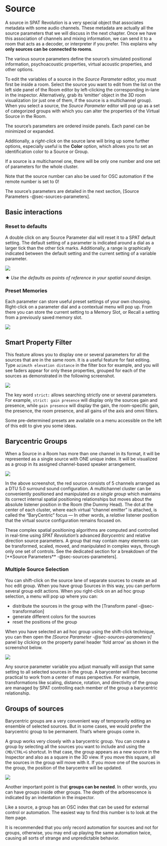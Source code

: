 # Source {#sec-sources}

<!-- The next row transforms the inputs into virtual objects according to their configuration. This is what needs to happen so that a virtual source appears in a virtual room. If you try to connect an input directly into a room, SPAT will always put a source module in between.

The Source modules are where you set a descriptive name of each virtual object. It's a good idea to do that, as things can get busy inside the rooms. You can also adjust the overall gain of a Source here no matter how many channels it might have. The Source modules are also important for parameter automation using the _SPAT Send_ plug-in, and also in the case of external OSC control.

![](https://media.githubusercontent.com/media/FLUX-SE/doc_images/main/SpatR/Setup/IndexExplain.jpg)

External software needs to know how to identify virtual objects, and that will be done using an index number rather than a name. This index number refers to one of these source modules, numbered from left to right which in turn, becomes a virtual sound emitting object in the _Virtual Room_. When working in a Channel Based Room outputting to a _n.1 surround_ speaker arrangement, each source will additionally acquire an individual _LFE Send_. This dial will be available in the Source Parameters inside the Virtual Room editor, and also mirrored here as a fader directly in the Source modules. _LFE Send_ controls how much of this source's signal is mixed into the LFE channel at the output.

:::{.callout-note}
When using a BlackTrax positional tracking system a Tracking index can be assigned to a virtual source directly from the Source module.

## Source Parameters
 -->

A source in SPAT Revolution is a very special object that associates metadata with some audio channels. These metadata are actually all the source parameters that we will discuss in the next chapter. Once we have this association of channels and mixing information, we can send it to a room that acts as a decoder, or interpreter if you prefer. This explains why **only sources can be connected to rooms**.

The various source parameters define the source's simulated positional information, psychoacoustic properties, virtual acoustic properties, and other options.

To edit the variables of a source in the _Source Parameter_ editor, you must first be inside a room. Select the source you want to edit from the list on the left side panel of the Room editor by left-clicking the corresponding in-lane in the inspector. Alternatively, grab its 'emitter' object in the 3D room visualization (or just one of them, if the source is a multichannel group). When you select a source, the _Source Parameter_ editor will pop up as a set of categorized groups with which you can alter the properties of the Virtual Source in the Room.

The source's parameters are ordered inside panels. Each panel can be minimized or expanded.

Additionally, a _right-click_ on the source lane will bring up some further options, especially useful is the **Color** option, which allows you to set an identification color to a Source or Group.

:::{.callout-note}
If a source is a multichannel one, there will be only one number and one set of parameters for the whole cluster.
:::

:::{.callout-warning}
Note that the source number can also be used for OSC automation if the remote number is set to 0!
:::

The source's parameters are detailed in the next section, [Source Parameters -@sec-sources-parameters].


## Basic interactions

### Reset to defaults

A double click on any Source Parameter dial will reset it to a SPAT default setting. The default setting of a parameter is indicated around a dial as a larger tick than the other tick marks. Additionally, a range is graphically indicated between the default setting and the current setting of a variable parameter.

![](https://media.githubusercontent.com/media/FLUX-SE/doc_images/main/SpatR/Room/SourcesInspector.png)

:::{.callout-note}
★ _Use the defaults as points of reference in your spatial sound design._
:::

### Preset Memories

Each parameter can store useful preset settings of your own choosing. Right-click on a parameter dial and a contextual menu will pop up. From there you can store the current setting to a Memory Slot, or Recall a setting from a previously saved memory slot.

![](https://media.githubusercontent.com/media/FLUX-SE/doc_images/main/SpatR/Generic/ParameterPreset.png)

## Smart Property Filter

This feature allows you to display one or several parameters for all the sources that are in the same room. It is a useful feature for fast editing. Type ```azimuth elevation distance``` in the filter box for example, and you will see faders appear for only these properties, grouped for each of the sources as demonstrated in the following screenshot.

![](https://media.githubusercontent.com/media/FLUX-SE/doc_images/main/SpatR/Room/SourcesPanelSearch.png)

The key word ```strict:``` allows searching strictly one or several parameters. For example, ```strict: gain presence``` will display only the sources gain and presence, while ```gain presence``` will display the gain, the room-specific gain, the presence, the room presence, and all gains of the axis and omni filters.

Some pre-determined presets are available on a menu accessible on the left of this edit to give you some ideas.

## Barycentric Groups

When a Source in a Room has more than one channel in its format, it will be represented as a single source with ONE unique index.
It will be visualized as a group in its assigned channel-based speaker arrangement.

![](https://media.githubusercontent.com/media/FLUX-SE/doc_images/main/SpatR/Room/3DViewNoSpeakers.png)

In the above screenshot, the red source consists of 5 channels arranged as a DTU 5.0 surround sound configuration.
A multichannel cluster can be conveniently positioned and manipulated _as a single group_ which maintains its correct internal spatial positioning relationships but moves about the absolute listener position in the Room (the Dummy Head).
The dot at the center of each cluster, where each virtual “channel emitter” is attached, is called the “BaryCentric” focus — In other words, a _relative_ listener position that the virtual source configuration remains focused on.


These complex spatial positioning algorithms are computed and controlled in real-time using _SPAT Revolution’s_ advanced _Barycentric_ and relative direction source parameters.
A group that may contain many elements can be transformed, scaled, moved, and manipulated in complex ways, through only one set of controls.
See the dedicated section for a breakdown of the [**Source Parameters** -@sec-sources-parameters].

### Multiple Source Selection

You can shift-click on the source lane of separate sources to create an ad hoc edit group. When you have group Sources in this way, you can perform several group edit actions. When you right-click on an ad hoc group selection, a menu will pop up where you can:

- distribute the sources in the group with the [Transform panel -@sec-transformation]
- generate different colors for the sources
- reset the positions of the group

When you have selected an ad hoc group using the shift-click technique, you can then open the _[Source Parameter -@sec-sources-parameters]_ panel by clicking on the property panel header 'fold arrow' as shown in the screenshot below.

![](https://media.githubusercontent.com/media/FLUX-SE/doc_images/main/SpatR/Setup/ActionsMultiselection.png)
<!-- TODO: update the image and the text -->

Any source parameter variable you adjust manually will assign that same setting to all selected sources in the group. A barycenter will then become practical to work from a center of mass perspective. For example, transformations like scaling, distance, rotation, and directivity of the group are managed by SPAT controlling each member of the group a barycentric relationship.

## Groups of sources

Barycentric groups are a very convenient way of temporarily editing an ensemble of selected sources. But in some cases, we would prefer the barycentric group to be permanent. That's where groups come in.

A group works very closely with a barycentric group. You can create a group by selecting all the sources you want to include and using the `CMD/CTRL+G` shortcut. In that case, the group appears as a new source in the Inspector and also as a square in the 3D view. If you move this square, all the sources in the group will move with it. If you move one of the sources in the group, the position of the barycentre will be updated.

![](https://media.githubusercontent.com/media/FLUX-SE/doc_images/main/SpatR/Room/3DViewGroups.png)

Another important point is that **groups can be nested**. In other words, you can have groups inside other groups. The depth of the arborescence is indicated by an indentation in the inspector.

Like a source, a group has an OSC index that can be used for external control or automation. The easiest way to find this number is to look at the Item page.

:::{.callout-warning}
It is recommended that you only record automation for sources and not for groups, otherwise, you may end up playing the same automation twice, causing all sorts of strange and unpredictable behavior.
:::